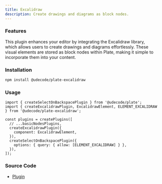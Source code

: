 ```yaml
---
title: Excalidraw
description: Create drawings and diagrams as block nodes.
---
```


<ComponentExample src="/src/components/examples/PlaygroundDemo.tsx">
  <PlaygroundDemo id="excalidraw" />
</ComponentExample>

### Features

This plugin enhances your editor by integrating the Excalidraw library, which allows users to create drawings and diagrams effortlessly. These visual elements are stored as block nodes within Plate, making it simple to incorporate them into your content.

### Installation

```bash
npm install @udecode/plate-excalidraw
```

### Usage

```tsx
import { createSelectOnBackspacePlugin } from '@udecode/plate';
import { createExcalidrawPlugin, ExcalidrawElement, ELEMENT_EXCALIDRAW } from '@udecode/plate-excalidraw';

const plugins = createPlugins([
  // ...basicNodesPlugins,
  createExcalidrawPlugin({
    component: ExcalidrawElement,
  }),
  createSelectOnBackspacePlugin({
    options: { query: { allow: [ELEMENT_EXCALIDRAW] } },
  }),
]);
```

### Source Code

- [Plugin](https://github.com/udecode/plate/blob/main/packages/ui/nodes/excalidraw/src/createExcalidrawPlugin.ts)